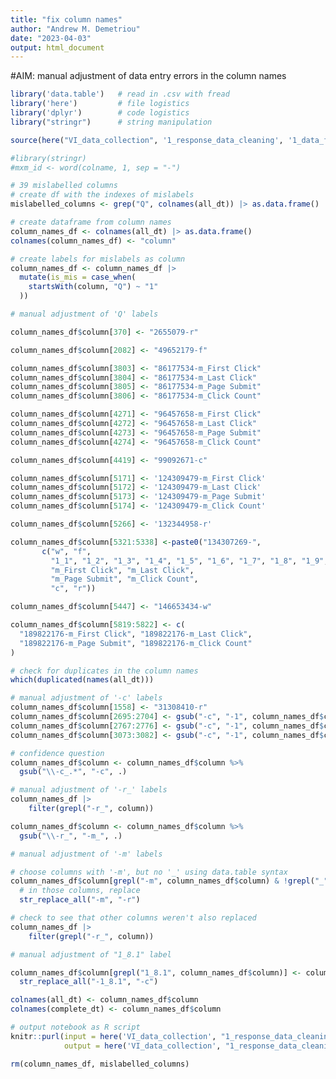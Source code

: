 ```yaml
---
title: "fix column names"
author: "Andrew M. Demetriou"
date: "2023-04-03"
output: html_document
---
```


#AIM: manual adjustment of data entry errors in the column names


```r
library('data.table')   # read in .csv with fread
library('here')         # file logistics
library('dplyr')        # code logistics
library("stringr")      # string manipulation
```

```r
source(here("VI_data_collection", '1_response_data_cleaning', '1_data_format_1.3.R'))
``` 

```r
#library(stringr)
#mxm_id <- word(colname, 1, sep = "-")

# 39 mislabelled columns
# create df with the indexes of mislabels
mislabelled_columns <- grep("Q", colnames(all_dt)) |> as.data.frame()

# create dataframe from column names
column_names_df <- colnames(all_dt) |> as.data.frame()
colnames(column_names_df) <- "column"

# create labels for mislabels as column
column_names_df <- column_names_df |>
  mutate(is_mis = case_when(
    startsWith(column, "Q") ~ "1"
  ))
```

```r
# manual adjustment of 'Q' labels

column_names_df$column[370] <- "2655079-r"

column_names_df$column[2082] <- "49652179-f"

column_names_df$column[3803] <- "86177534-m_First Click"
column_names_df$column[3804] <- "86177534-m_Last Click"
column_names_df$column[3805] <- "86177534-m_Page Submit"
column_names_df$column[3806] <- "86177534-m_Click Count"

column_names_df$column[4271] <- "96457658-m_First Click"
column_names_df$column[4272] <- "96457658-m_Last Click"
column_names_df$column[4273] <- "96457658-m_Page Submit"
column_names_df$column[4274] <- "96457658-m_Click Count"

column_names_df$column[4419] <- "99092671-c"

column_names_df$column[5171] <- '124309479-m_First Click'
column_names_df$column[5172] <- '124309479-m_Last Click'
column_names_df$column[5173] <- '124309479-m_Page Submit'
column_names_df$column[5174] <- '124309479-m_Click Count'

column_names_df$column[5266] <- '132344958-r'

column_names_df$column[5321:5338] <-paste0("134307269-", 
       c("w", "f", 
         "1_1", "1_2", "1_3", "1_4", "1_5", "1_6", "1_7", "1_8", "1_9", "1_10", 
         "m_First Click", "m_Last Click", 
         "m_Page Submit", "m_Click Count", 
         "c", "r"))

column_names_df$column[5447] <- "146653434-w"

column_names_df$column[5819:5822] <- c(
  "189822176-m_First Click", "189822176-m_Last Click",
  "189822176-m_Page Submit", "189822176-m_Click Count"
)
```

```r
# check for duplicates in the column names
which(duplicated(names(all_dt)))
```

```r
# manual adjustment of '-c' labels
column_names_df$column[1558] <- "31308410-r"
column_names_df$column[2695:2704] <- gsub("-c", "-1", column_names_df$column[2695:2704])
column_names_df$column[2767:2776] <- gsub("-c", "-1", column_names_df$column[2767:2776])
column_names_df$column[3073:3082] <- gsub("-c", "-1", column_names_df$column[3073:3082])
```


```r
# confidence question
column_names_df$column <- column_names_df$column %>%
  gsub("\\-c_.*", "-c", .)
```

```r
# manual adjustment of '-r_' labels
column_names_df |>
    filter(grepl("-r_", column))

column_names_df$column <- column_names_df$column %>%
  gsub("\\-r_", "-m_", .)
```

```r
# manual adjustment of '-m' labels

# choose columns with '-m', but no '_' using data.table syntax
column_names_df$column[grepl("-m", column_names_df$column) & !grepl("_", column_names_df$column)] <- column_names_df$column[grepl("-m", column_names_df$column) & !grepl("_", column_names_df$column)] |> 
  # in those columns, replace
  str_replace_all("-m", "-r")

# check to see that other columns weren't also replaced
column_names_df |>
    filter(grepl("-r_", column))
```
```r
# manual adjustment of "1_8.1" label

column_names_df$column[grepl("1_8.1", column_names_df$column)] <- column_names_df$column[grepl("1_8.1", column_names_df$column)] |> 
  str_replace_all("-1_8.1", "-c")
```


```r
colnames(all_dt) <- column_names_df$column
colnames(complete_dt) <- column_names_df$column
```

```r
# output notebook as R script
knitr::purl(input = here('VI_data_collection', "1_response_data_cleaning", "2_fix_column_names_1.2.Rmd"), 
            output = here('VI_data_collection', "1_response_data_cleaning", "2_fix_column_names_1.2.R"))
```

```r
rm(column_names_df, mislabelled_columns)
```

